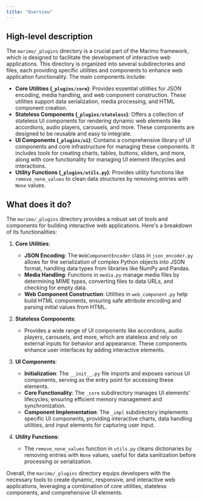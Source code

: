 ```yaml
---
title: "Overview"
---
```


## High-level description

The `marimo/_plugins` directory is a crucial part of the Marimo framework, which is designed to facilitate the development of interactive web applications. This directory is organized into several subdirectories and files, each providing specific utilities and components to enhance web application functionality. The main components include:

- **Core Utilities (`_plugins/core`)**: Provides essential utilities for JSON encoding, media handling, and web component construction. These utilities support data serialization, media processing, and HTML component creation.
- **Stateless Components (`_plugins/stateless`)**: Offers a collection of stateless UI components for rendering dynamic web elements like accordions, audio players, carousels, and more. These components are designed to be reusable and easy to integrate.
- **UI Components (`_plugins/ui`)**: Contains a comprehensive library of UI components and core infrastructure for managing these components. It includes tools for creating charts, tables, buttons, sliders, and more, along with core functionality for managing UI element lifecycles and interactions.
- **Utility Functions (`_plugins/utils.py`)**: Provides utility functions like `remove_none_values` to clean data structures by removing entries with `None` values.

## What does it do?

The `marimo/_plugins` directory provides a robust set of tools and components for building interactive web applications. Here's a breakdown of its functionalities:

1. **Core Utilities**:
   - **JSON Encoding**: The `WebComponentEncoder` class in `json_encoder.py` allows for the serialization of complex Python objects into JSON format, handling data types from libraries like NumPy and Pandas.
   - **Media Handling**: Functions in `media.py` manage media files by determining MIME types, converting files to data URLs, and checking for empty data.
   - **Web Component Construction**: Utilities in `web_component.py` help build HTML components, ensuring safe attribute encoding and parsing initial values from HTML.

2. **Stateless Components**:
   - Provides a wide range of UI components like accordions, audio players, carousels, and more, which are stateless and rely on external inputs for behavior and appearance. These components enhance user interfaces by adding interactive elements.

3. **UI Components**:
   - **Initialization**: The `__init__.py` file imports and exposes various UI components, serving as the entry point for accessing these elements.
   - **Core Functionality**: The `_core` subdirectory manages UI elements' lifecycles, ensuring efficient memory management and synchronization.
   - **Component Implementation**: The `_impl` subdirectory implements specific UI components, providing interactive charts, data handling utilities, and input elements for capturing user input.

4. **Utility Functions**:
   - The `remove_none_values` function in `utils.py` cleans dictionaries by removing entries with `None` values, useful for data sanitization before processing or serialization.

Overall, the `marimo/_plugins` directory equips developers with the necessary tools to create dynamic, responsive, and interactive web applications, leveraging a combination of core utilities, stateless components, and comprehensive UI elements.